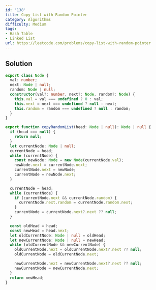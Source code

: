 ```yaml
---
id: '138'
title: Copy List with Random Pointer
category: Algorithms
difficulty: Medium
tags:
- Hash Table
- Linked List
url: https://leetcode.com/problems/copy-list-with-random-pointer
---
```


## Solution

```typescript filename="solution.ts" copy
export class Node {
  val: number;
  next: Node | null;
  random: Node | null;
  constructor(val?: number, next?: Node, random?: Node) {
    this.val = val === undefined ? 0 : val;
    this.next = next === undefined ? null : next;
    this.random = random === undefined ? null : random;
  }
}

export function copyRandomList(head: Node | null): Node | null {
  if (head === null) {
    return null;
  }
  let currentNode: Node | null;
  currentNode = head;
  while (currentNode) {
    const newNode: Node = new Node(currentNode.val);
    newNode.next = currentNode.next;
    currentNode.next = newNode;
    currentNode = newNode.next;
  }

  currentNode = head;
  while (currentNode) {
    if (currentNode.next && currentNode.random) {
      currentNode.next.random = currentNode.random.next;
    }
    currentNode = currentNode.next?.next ?? null;
  }

  const oldHead = head;
  const newHead = head.next;
  let oldCurrentNode: Node | null = oldHead;
  let newCurrentNode: Node | null = newHead;
  while (oldCurrentNode && newCurrentNode) {
    oldCurrentNode.next = oldCurrentNode.next?.next ?? null;
    oldCurrentNode = oldCurrentNode.next;

    newCurrentNode.next = newCurrentNode.next?.next ?? null;
    newCurrentNode = newCurrentNode.next;
  }
  return newHead;
}
```


